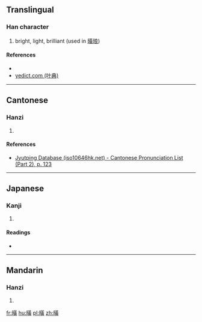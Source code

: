 ==Translingual==

===Han character===
{{Han char|rn=72|rad=日|as=12|sn=16|four=|canj=日廿中金 (ATLC)|ids=⿰[[日]][[黄]]}}

# bright, light, brilliant (used in [[曂㫰]])

====References====
* {{Han ref|kx=0500.060|dkj=14167|dj=0870.040|hdz=21535.060|uh=66C2|ud=26306}}
*[http://yedict.com/htm/66/66C2.htm yedict.com (叶典)]

----

==Cantonese==

===Hanzi===
{{yue-hanzi|jyut=[[wong6]]|y=wong6}}

# {{defn|lang=yue|sort=日12}}

====References====
*[http://www.iso10646hk.net/jp/document/download.jsp Jyutping Database (iso10646hk.net) - Cantonese Pronunciation List (Part 2), p. 123]

----

==Japanese==

===Kanji===
{{ja-kanji|grade=|rs=日12}}

# {{defn|lang=ja|sort=日12}}

====Readings====
* {{ja-readings|on=[[こう]] (kō), [[おう]] (ō)|kun=[[あきらか]] (akiraka)}}

----

==Mandarin==

===Hanzi===
{{cmn-hanzi|pin=[[huàng]] ([[huang4]])|wg=huang<sup>4</sup>}}

# {{defn|lang=cmn|sort=日12}}

[[fr:曂]]
[[hu:曂]]
[[pl:曂]]
[[zh:曂]]